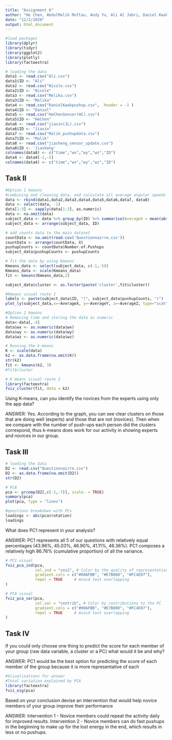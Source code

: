 ```yaml
---
title: "Assignment 6"
author: "He Chen, AbdulMalik Muftau, Andy Yu, Ali Al Jabri, Daniel Kwak,Jiaxin Ling, Melika Ghayoomi, Nicole Schlosberg"
date: "12/2/2020"
output: html_document
---
```



```r
#load packages
library(dplyr)
library(tidyr)
library(ggplot2)
library(plotly)
library(factoextra)

# loading the data
data1 <- read.csv("Ali.csv")
data1$ID <- "Ali"
data2 <- read.csv("Nicole.csv")
data2$ID <- "Nicole"
data3 <- read.csv("Melika.csv")
data3$ID <- "Melika"
data4 <- read.csv("DanielKwakpushup.csv",  header = -1 )
data4$ID <- "Daniel"
data5 <- read.csv("HeChenSensor(HC).csv")
data5$ID <- "HeChen"
data6 <- read.csv("jiaxin(JL).csv")
data6$ID <- "Jiaxin"
data7 <- read.csv("Malik_pushupdata.csv")
data7$ID <- "Malik"
data8 <- read.csv("jiasheng_sensor_update.csv")
data8$ID <- 'Jiasheng'
colnames(data8) <- c("time","wx","wy","wz","ID")
data4 <- data4[-1,-5]
colnames(data4) <- c("time","wx","wy","wz","ID")
```


##  Task II
```r
#Option 1 kmeans
#combining and cleaning data, and calculate all average angular speeds for each participant
data <- rbind(data1,data2,data3,data4,data5,data6,data7, data8)
data <- select(data, -1)
data[1:3] <- sapply(data[1:3], as.numeric)
data <- na.omit(data)
subject_data <- data %>% group_by(ID) %>% summarise(AverageX = mean(abs(wx)), AverageY = mean(abs(wy)), AverageZ = mean(abs(wz)))
subject_data <- arrange(subject_data, ID)

# add counts data to the main dataset
countData <- na.omit(read.csv('Questionnairre.csv'))
countData <- arrange(countData, X)
pushupCounts <- countData$Number.of.Pushups
subject_data$pushupCounts <- pushupCounts

# fit the data by using Kmeans
Kmeans_data <- select(subject_data, c(-1,-5))
Kmeans_data <- scale(Kmeans_data)
fit <- kmeans(Kmeans_data,2)

subject_data$cluster <- as.factor(paste('cluster',fit$cluster))

#Kmeans visual route 1
labels <- paste(subject_data$ID, "(", subject_data$pushupCounts, ")")
plot_ly(subject_data,x=~AverageX, y=~AverageY, z=~AverageZ, type="scatter3d", mode="markers", color=~cluster, text = labels)
```

```r
#Option 2 kmeans
# Removing time and storing the data as numeric 
data<-data[,-4]
data$wx <- as.numeric(data$wx)
data$wy <- as.numeric(data$wy)
data$wz <- as.numeric(data$wz)

# Running the k-means
K <- scale(data)
k2 <- as.data.frame(na.omit(K))
str(k2)
fit <- kmeans(k2, 3)
#fit$cluster

# K means visual route 2 
library(factoextra)
fviz_cluster(fit, data = k2)
```


Using K-means, can you identify the novices from the experts using only the app data?

ANSWER: Yes. According to the graph, you can see clear clusters on those that are doing well (experts) and those that are not (novices). Then when we compare with the number of push-ups each person did the clusters correspond, thus k-means does work for our activity in showing experts and novices in our group.


##  Task III
```r
# loading the data
D2 <- read.csv("Questionnairre.csv")
D2 <- as.data.frame(na.omit(D2))
str(D2)

# PCA
pca <- prcomp(D2[,c(-1,-7)], scale. = TRUE)
summary(pca)
plot(pca, type = "lines")
```


```r
#questions breakdown with PCs
loadings <- abs(pca$rotation) 
loadings
```


What does PC1 represent in your analysis?

ANSWER: PC1 represents all 5 of our questions with relatively equal percentages (43.96%, 45.03%, 46.90%, 41.11%, 46.36%). PC1 composes a relatively high 86.76% (cumulative proportion) of all the variance. 


```r
# PC1 visual 
fviz_pca_ind(pca,
             col.ind = "cos2", # Color by the quality of representation
             gradient.cols = c("#00AFBB", "#E7B800", "#FC4E07"),
             repel = TRUE     # Avoid text overlapping
)

# PCA visual 
fviz_pca_var(pca,
             col.var = "contrib", # Color by contributions to the PC
             gradient.cols = c("#00AFBB", "#E7B800", "#FC4E07"),
             repel = TRUE     # Avoid text overlapping
)
```


##  Task IV

If you could only choose one thing to predict the score for each member of your group (raw data variable, a cluster or a PC) what would it be and why?

ANSWER: PC1 would be the best option for predicting the score of each member of the group because it is more representative of each 

```r
#Visualizations for answer
#Total variation explained by PCA
library(factoextra)
fviz_eig(pca)
```


Based on your conclusion devise an intervention that would help novice members of your group improve their performance

ANSWER: Intervention 1 - Novice members could repeat the activity daily for improved results. 
Intervention 2 - Novice members can do fast pushups in the beginning to make up for the lost energy in the end, which results in less or no pushups.